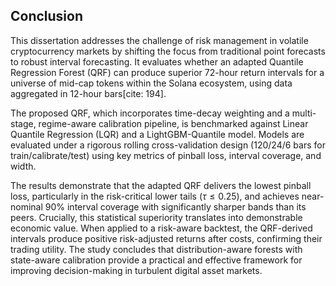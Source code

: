 ## Conclusion {#sec-conclusion}

This dissertation addresses the challenge of risk management in volatile cryptocurrency markets by shifting the focus from traditional point forecasts to robust interval forecasting. It evaluates whether an adapted Quantile Regression Forest (QRF) can produce superior 72-hour return intervals for a universe of mid-cap tokens within the Solana ecosystem, using data aggregated in 12-hour bars[cite: 194].

The proposed QRF, which incorporates time-decay weighting and a multi-stage, regime-aware calibration pipeline, is benchmarked against Linear Quantile Regression (LQR) and a LightGBM-Quantile model. Models are evaluated under a rigorous rolling cross-validation design (120/24/6 bars for train/calibrate/test) using key metrics of pinball loss, interval coverage, and width.

The results demonstrate that the adapted QRF delivers the lowest pinball loss, particularly in the risk-critical lower tails ($\tau \le 0.25$), and achieves near-nominal 90% interval coverage with significantly sharper bands than its peers. Crucially, this statistical superiority translates into demonstrable economic value. When applied to a risk-aware backtest, the QRF-derived intervals produce positive risk-adjusted returns after costs, confirming their trading utility. The study concludes that distribution-aware forests with state-aware calibration provide a practical and effective framework for improving decision-making in turbulent digital asset markets.